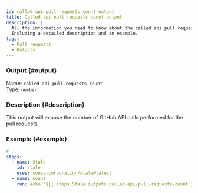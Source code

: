 ```yaml
---
id: called-api-pull-requests-count-output
title: Called api pull requests count output
description: |
  All the information you need to know about the called api pull requests count output.
  Including a detailed description and an example.
tags:
  - Pull requests
  - Outputs
---
```


### Output {#output}

Name: `called-api-pull-requests-count`  
Type: `number`

### Description {#description}

This output will expose the number of GitHub API calls performed for the pull requests.

### Example {#example}

```yml {6-7}
# ...
steps:
  - name: Stale
    id: stale
    uses: sonia-corporation/stale@latest
  - name: Count
    run: echo "${{ steps.Stale.outputs.called-api-pull-requests-count }}"
```
